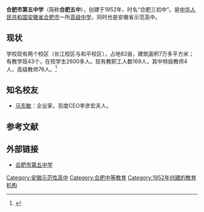 {{Infobox School
| name = 合肥市第五中学
| latin_name = 
| nickname = 合肥五中
| image = 
| motto = 明理 笃学 善行 健美
| established = 1952年
| type = 公立高级中学
| principal = 周祖保
| vice_principal = 
| campus_size = 82亩
| classes = 43个
| teacher & staff = 169人
| students = 2600多人
| magazine = 
| free_label = 
| free_text = 
| location = {{flag|CHN}}[[安徽省|安徽省]][[合肥市|合肥市]]长江东路789号
| number = 
| website = http://www.hfwz.net/
}}

'''合肥市第五中学'''（简称'''合肥五中'''），创建于1952年，时名“合肥三初中”。是[[中华人民共和国|中华人民共和国]][[安徽省|安徽省]][[合肥市|合肥市]]一所[[高级中学|高级中学]]，同时也是安徽省示范高中。

== 现状 ==
学校现有两个校区（长江校区与和平校区），占地82亩，建筑面积7万多平方米；有教学班43个，在校学生2600多人。现有教职工人数169人，其中特级教师4人，高级教师76人。<ref>{{cite web|url=http://www.hfwz.net/html/1/1/|title=五中简介|publisher=合肥市第五中学|accessdate=2021-03-24|archive-date=2021-06-24|archive-url=https://web.archive.org/web/20210624211938/http://www.hfwz.net/html/1/1/|dead-url=no}}</ref>

== 知名校友 ==
* [[马东敏|马东敏]]：企业家，百度CEO李彦宏夫人。

== 参考文献 ==
{{Reflist}}

== 外部链接 ==
* [http://www.hfwz.net/ 合肥市第五中学] {{Wayback|url=http://www.hfwz.net/ |date=20210628030100 }}

{{安徽省示范性普通高级中学}}
{{合肥市区普通高级中学}}
{{合肥五校}}

{{DEFAULTSORT:H}}
[[Category:安徽示范性高中|Category:安徽示范性高中]]
[[Category:合肥中等教育|Category:合肥中等教育]]
[[Category:1952年创建的教育机构|Category:1952年创建的教育机构]]